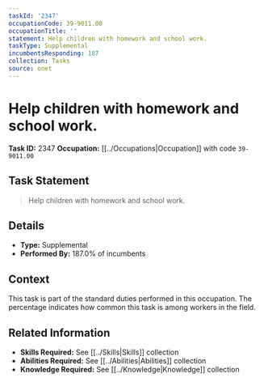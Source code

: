 ```yaml
---
taskId: '2347'
occupationCode: 39-9011.00
occupationTitle: ''
statement: Help children with homework and school work.
taskType: Supplemental
incumbentsResponding: 187
collection: Tasks
source: onet
---
```

# Help children with homework and school work.

**Task ID:** 2347
**Occupation:** [[../Occupations|Occupation]] with code `39-9011.00`

## Task Statement

> Help children with homework and school work.

## Details

- **Type:** Supplemental
- **Performed By:** 187.0% of incumbents

## Context

This task is part of the standard duties performed in this occupation. The percentage indicates how common this task is among workers in the field.

## Related Information

- **Skills Required:** See [[../Skills|Skills]] collection
- **Abilities Required:** See [[../Abilities|Abilities]] collection
- **Knowledge Required:** See [[../Knowledge|Knowledge]] collection
